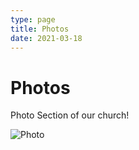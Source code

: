```yaml
---
type: page
title: Photos
date: 2021-03-18
---
```


# Photos

Photo Section of our church!


<Image
  src="/images/kmJ3tg2.jpeg"
  alt="Photo"
  width={1125}
  height={750}
  priority
  className="next-image"
/>
